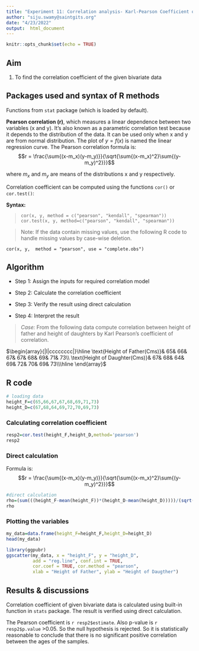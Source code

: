 ---
title: "Experiment 11: Correlation analysis- Karl-Pearson Coefficient of Correlation"
author: "siju.swamy@saintgits.org"
date: "4/23/2022"
output:  html_document
---

```{r setup, include=FALSE}
knitr::opts_chunk$set(echo = TRUE)
```

## Aim

1. To find the correlation coefficient of the given bivariate data

## Packages used and syntax of R methods

Functions from `stat` package (which is loaded by default). 

**Pearson correlation (r)**, which measures a linear dependence between two variables (x and y). It’s also known as a parametric correlation test because it depends to the distribution of the data. It can be used only when x and y are from normal distribution. The plot of $y = f(x)$ is named the linear regression curve. The Pearson correlation formula is:
$$r = \frac{\sum{(x-m_x)(y-m_y)}}{\sqrt{\sum{(x-m_x)^2}\sum{(y-m_y)^2}}}$$ 

where $m_x$ and $m_y$ are means of the distributions x and y respectively.

Correlation coefficient can be computed using the functions `cor()` or `cor.test()`:

**Syntax:**

> `cor(x, y, method = c("pearson", "kendall", "spearman"))`
 `cor.test(x, y, method=c("pearson", "kendall", "spearman"))`

>Note: If the data contain missing values, use the following R code to handle missing values by case-wise deletion.

`cor(x, y,  method = "pearson", use = "complete.obs")`

## Algorithm

* Step 1: Assign the inputs for required correlation model

* Step 2: Calculate the correlation coefficient

* Step 3: Verify the result using direct calculation

* Step 4: Interpret the result


>*Case:*  From the following data compute correlation between height of father and height of daughters by Karl Pearson's coefficient of correlation.

$\begin{array}{|l|cccccccc|}\hline
\text{Height of Father(Cms)}& 65& 66& 67& 67& 68& 69& 71& 73\\
\text{Height of Daughter(Cms)}& 67& 68& 64& 69& 72& 70& 69& 73\\\hline
\end{array}$


## R code

```{r}
# loading data
height_F=c(65,66,67,67,68,69,71,73)
height_D=c(67,68,64,69,72,70,69,73)
```



### Calculating correlation coefficient

```{r}
resp2=cor.test(height_F,height_D,method='pearson')
resp2
```

### Direct calculation

Formula is: $$r = \frac{\sum{(x-m_x)(y-m_y)}}{\sqrt{\sum{(x-m_x)^2}\sum{(y-m_y)^2}}}$$ 

```{r}
#direct calculation
rho=(sum(((height_F-mean(height_F))*(height_D-mean(height_D)))))/(sqrt(sum((height_F-mean(height_F))^2)*(sum((height_D-mean(height_D))^2))))
rho
```

### Plotting the variables
```{r}
my_data=data.frame(height_F=height_F,height_D=height_D)
head(my_data)
```



```{r Scattercor, fig.cap='Scatter plot with smooth fit curve', out.width='80%', fig.asp=.75, fig.align='center',warning=FALSE}

library(ggpubr)
ggscatter(my_data, x = "height_F", y = "height_D", 
          add = "reg.line", conf.int = TRUE, 
          cor.coef = TRUE, cor.method = "pearson",
          xlab = "Height of Father", ylab = "Height of Daugther")
```



## Results & discussions

Correlation coefficient of given bivariate data is calculated using built-in function in `stats` package. The result is verified using direct calculation.

The Pearson coefficient is `r resp2$estimate`. Also p-value is `r resp2$p.value ` >0.05. So the null hypothesis is rejected. So it is statistically reasonable to conclude that there is no significant positive correlation between the ages of the samples.